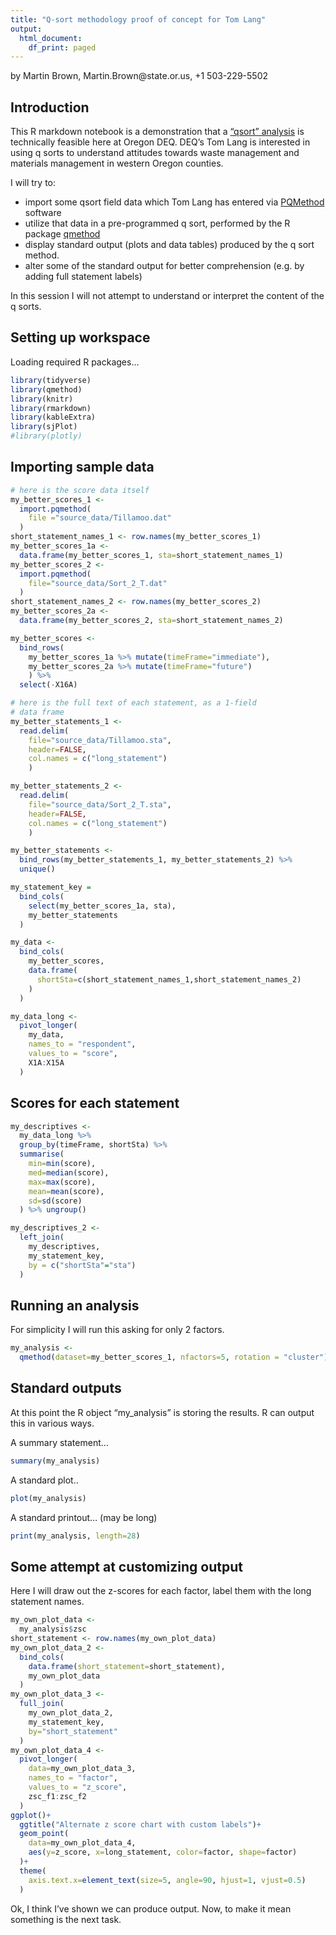 ```yaml
---
title: "Q-sort methodology proof of concept for Tom Lang"
output:
  html_document:
    df_print: paged
---
```


by Martin Brown, Martin.Brown@state.or.us, +1 503-229-5502

## Introduction

This R markdown notebook is a demonstration that a ["qsort" analysis](https://en.wikipedia.org/wiki/Q_methodology) is technically feasible here at Oregon DEQ.  DEQ's Tom Lang is interested in using q sorts to understand attitudes towards waste management and materials management in western Oregon counties.

I will try to:

* import some qsort field data which Tom Lang has entered via [PQMethod](http://schmolck.org/qmethod/) software
* utilize that data in a pre-programmed q sort, performed by the R package [qmethod](https://journal.r-project.org/archive/2014-2/zabala.pdf)
* display standard output (plots and data tables) produced by the q sort method.
* alter some of the standard output for better comprehension (e.g. by adding full statement labels)

In this session I will not attempt to understand or interpret the content of the q sorts.

## Setting up workspace

Loading required R packages...

```r
library(tidyverse)
library(qmethod)
library(knitr)
library(rmarkdown)
library(kableExtra)
library(sjPlot)
#library(plotly)
```

## Importing sample data

```r
# here is the score data itself
my_better_scores_1 <-
  import.pqmethod(
    file ="source_data/Tillamoo.dat"
  ) 
short_statement_names_1 <- row.names(my_better_scores_1)
my_better_scores_1a <-
  data.frame(my_better_scores_1, sta=short_statement_names_1)
my_better_scores_2 <-
  import.pqmethod(
    file="source_data/Sort_2_T.dat"
  ) 
short_statement_names_2 <- row.names(my_better_scores_2)
my_better_scores_2a <-
  data.frame(my_better_scores_2, sta=short_statement_names_2)

my_better_scores <-
  bind_rows(
    my_better_scores_1a %>% mutate(timeFrame="immediate"), 
    my_better_scores_2a %>% mutate(timeFrame="future")
    ) %>%
  select(-X16A)

# here is the full text of each statement, as a 1-field
# data frame
my_better_statements_1 <-
  read.delim(
    file="source_data/Tillamoo.sta",
    header=FALSE,
    col.names = c("long_statement")
    )

my_better_statements_2 <-
  read.delim(
    file="source_data/Sort_2_T.sta",
    header=FALSE,
    col.names = c("long_statement")
    )

my_better_statements <- 
  bind_rows(my_better_statements_1, my_better_statements_2) %>%
  unique()

my_statement_key =
  bind_cols(
    select(my_better_scores_1a, sta),
    my_better_statements
  )

my_data <-
  bind_cols(
    my_better_scores,
    data.frame(
      shortSta=c(short_statement_names_1,short_statement_names_2)
    )
  )

my_data_long <-
  pivot_longer(
    my_data,
    names_to = "respondent",
    values_to = "score",
    X1A:X15A
  )
```

## Scores for each statement

```r
my_descriptives <-
  my_data_long %>%
  group_by(timeFrame, shortSta) %>%
  summarise(
    min=min(score),
    med=median(score),
    max=max(score),
    mean=mean(score),
    sd=sd(score)
  ) %>% ungroup()

my_descriptives_2 <-
  left_join(
    my_descriptives,
    my_statement_key,
    by = c("shortSta"="sta")
  )
```


## Running an analysis

For simplicity I will run this asking for only 2 factors.

```r
my_analysis <-
  qmethod(dataset=my_better_scores_1, nfactors=5, rotation = "cluster")
```

## Standard outputs

At this point the R object "my_analysis" is storing the results.  R can output this in various ways.

A summary statement...

```r
summary(my_analysis)
```

A standard plot..

```r
plot(my_analysis)
```

A standard printout... (may be long)
```r
print(my_analysis, length=28)
```

## Some attempt at customizing output

Here I will draw out the z-scores for each factor, label them with the long statement names.
```r
my_own_plot_data <-
  my_analysis$zsc 
short_statement <- row.names(my_own_plot_data)
my_own_plot_data_2 <-
  bind_cols(
    data.frame(short_statement=short_statement), 
    my_own_plot_data
  )
my_own_plot_data_3 <-
  full_join(
    my_own_plot_data_2,
    my_statement_key,
    by="short_statement"
  )
my_own_plot_data_4 <-
  pivot_longer(
    data=my_own_plot_data_3,
    names_to = "factor",
    values_to = "z_score",
    zsc_f1:zsc_f2
  )
ggplot()+
  ggtitle("Alternate z score chart with custom labels")+
  geom_point(
    data=my_own_plot_data_4,
    aes(y=z_score, x=long_statement, color=factor, shape=factor)
  )+
  theme(
    axis.text.x=element_text(size=5, angle=90, hjust=1, vjust=0.5)
  )
```

Ok, I think I've shown we can produce output.  Now, to make it mean something is the next task.
